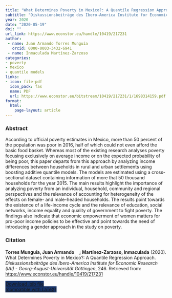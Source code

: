 ```yaml
---
title: "What Determines Poverty in Mexico?: A Quantile Regression Approach"
subtitle: "Diskussionsbeiträge des Ibero-America Institute for Economic Research (IAI) - Georg-August-Universität Göttingen" 
year: 2020
date: "2020-05-19"
doi: ""
url_link: https://www.econstor.eu/handle/10419/217231
author:
 - name: Juan Armando Torres Munguía
   orcid: 0000-0003-3432-6941
 - name: Inmaculada Martínez-Zarzoso
categories:
- poverty
- Mexico
- quantile models
links:
- icon: file-pdf
  icon_pack: fas  
  name: PDF
  url: https://www.econstor.eu/bitstream/10419/217231/1/1698314159.pdf
format: 
  html: 
    page-layout: article
---
```


### Abstract 
According to official poverty estimates in Mexico, more than 50 percent of the population was poor in 2016, half of which could not even afford the basic food basket. Whereas most of the existing research analyses poverty focusing exclusively on average income or on the expected probability of being poor, this paper departs from this approach by analyzing income differences between households in rural and urban settlements using boosting additive quantile models. The models are estimated using a cross-sectional dataset containing information of more that 50 thousand households for the year 2015. The main results highlight the importance of analyzing poverty from an individual, household, community and regional perspectives and the relevance of accounting for heterogeneity of the effects on female- and male-headed households. The results point towards the existence of a life-income cycle and the relevance of education, social networks, income equality and quality of government to fight poverty. The findings also indicate that economic empowerment of women matters for pro-poor income policies to be effective and point towards the need of introducing a gender approach in the study on poverty. 

### Citation
<p><b>Torres Munguía, Juan Armando<a href="https://orcid.org/0000-0003-3432-6941" target="_blank"><img src="https://info.orcid.org/wp-content/uploads/2019/11/orcid_16x16.png" height="16" width="16" ></a>; Martínez-Zarzoso, Inmaculada</b> (2020). What Determines Poverty in Mexico?: A Quantile Regression Approach. <i>Diskussionsbeiträge des Ibero-America Institute for Economic Research (IAI) - Georg-August-Universität Göttingen</i>, 246. Retrieved from: <a href="https://www.econstor.eu/handle/10419/217231" target="_blank">https://www.econstor.eu/handle/10419/217231</a></p>

```{=html}

  <div class="container text-center mt-4" >
  <a href="cite.bib" class="btn custom-btn mt-1" style="border:1px solid #153268; background-color: #153268; margin-top: 5px;" download>
    <i class="fas fa-cloud-arrow-down"></i> Download .bib file <br> (compatible with LaTeX)
  </a>

```